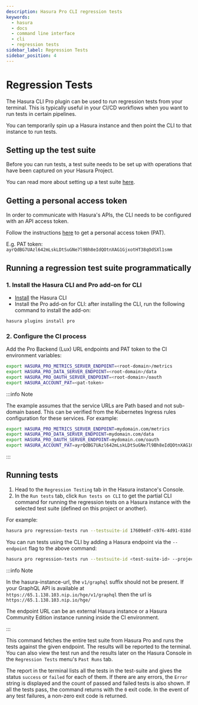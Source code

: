 ```yaml
---
description: Hasura Pro CLI regression tests
keywords:
  - hasura
  - docs
  - command line interface
  - cli
  - regression tests
sidebar_label: Regression Tests
sidebar_position: 4
---
```


# Regression Tests

The Hasura CLI Pro plugin can be used to run regression tests from your terminal. This is typically useful in your CI/CD
workflows when you want to run tests in certain pipelines.

You can temporarily spin up a Hasura instance and then point the CLI to that instance to run tests.

## Setting up the test suite

Before you can run tests, a test suite needs to be set up with operations that have been captured on your Hasura Project.

You can read more about setting up a test suite [here](/cloud-ci-cd/regression-tests.mdx#manage-test-suites).

## Getting a personal access token

In order to communicate with Hasura's APIs, the CLI needs to be configured with an API access token.

Follow the instructions [here](/hasura-cli/pro-cli/auth.mdx) to get a personal access token (PAT).

E.g. PAT token: `ayrQdBG7UAzl642mLskLDtSuGNe7l9Bh8eIdQOtnXAG1GjxotHT38qOdSXl1smm`

## Running a regression test suite programmatically

### 1. Install the Hasura CLI and Pro add-on for CLI

- [Install](/hasura-cli/install-hasura-cli.mdx) the Hasura CLI
- Install the Pro add-on for CLI: after installing the CLI, run the following command to install the add-on:

```bash
hasura plugins install pro
```

### 2. Configure the CI process

Add the Pro Backend (Lux) URL endpoints and PAT token to the CI environment variables:

```bash
export HASURA_PRO_METRICS_SERVER_ENDPOINT=<root-domain>/metrics
export HASURA_PRO_DATA_SERVER_ENDPOINT=<root-domain>/data
export HASURA_PRO_OAUTH_SERVER_ENDPOINT=<root-domain>/oauth
export HASURA_ACCOUNT_PAT=<pat-token>
```

:::info Note

The example assumes that the service URLs are Path based and not sub-domain based. This can be verified from the
Kubernetes Ingress rules configuration for these services. For example:

```bash
export HASURA_PRO_METRICS_SERVER_ENDPOINT=mydomain.com/metrics
export HASURA_PRO_DATA_SERVER_ENDPOINT=mydomain.com/data
export HASURA_PRO_OAUTH_SERVER_ENDPOINT=mydomain.com/oauth
export HASURA_ACCOUNT_PAT=ayrQdBG7UAzl642mLskLDtSuGNe7l9Bh8eIdQOtnXAG1GjxotHT38qOdSXl1smmp
```

:::

## Running tests

1. Head to the `Regression Testing` tab in the Hasura instance's Console.
2. In the `Run tests` tab, click `Run tests on CLI` to get the partial CLI command for running the regression tests on a
   Hasura instance with the selected test suite (defined on this project or another).

For example:

```bash
hasura pro regression-tests run --testsuite-id 17609e8f-c976-4d91-818d-235e0ac215e0 --project-id a6b3e7eb-bc46-4340-9ce9-72a0a8991b76
```

You can run tests using the CLI by adding a Hasura endpoint via the `--endpoint` flag to the above command:

```bash
hasura pro regression-tests run --testsuite-id <test-suite-id> --project-id <project-id>  --endpoint <hasura-instance-url>
```

:::info Note

In the hasura-instance-url, the `v1/graphql` suffix should not be present. If your GraphQL API is available at
`https://65.1.138.103.nip.io/hge/v1/graphql` then the url is `https://65.1.138.103.nip.io/hge/`

The endpoint URL can be an external Hasura instance or a Hasura Community Edition instance running inside the CI
environment.

:::

This command fetches the entire test suite from Hasura Pro and runs the tests against the given endpoint. The results
will be reported to the terminal. You can also view the test run and the results later on the Hasura Console in the
`Regression Tests` menu's `Past Runs` tab.

The report in the terminal lists all the tests in the test-suite and gives the status `success` or `failed` for each of
them. If there are any errors, the `Error` string is displayed and the count of passed and failed tests is also shown.
If all the tests pass, the command returns with the `0` exit code. In the event of any test failures, a non-zero exit
code is returned.
